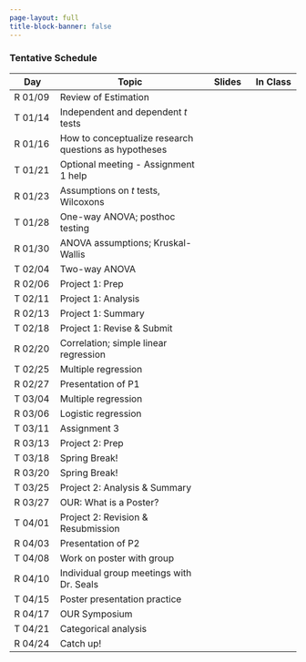 ```yaml
---
page-layout: full
title-block-banner: false
---
```


<!-- {{< fa display >}} {{< fa paperclip >}} -->
<!--  -->


### Tentative Schedule 

| Day | Topic | Slides | In Class |
|----|-------------|:--:|:--:|
| R 01/09 | Review of Estimation | <a href="files/lectures/W01-L1-review-of-estimation.html"><i class="fa fa-display fa-s" style="color: #8DC8E8;"></i> | <!-- link to activity --><i class="fa fa-paperclip" style="color: #8DC8E8;"></i> |
| T 01/14 | Independent and dependent *t* tests | <!-- link to slides --><i class="fa fa-display fa-s" style="color: #8DC8E8;"></i> | <!-- link to activity --><i class="fa fa-paperclip" style="color: #8DC8E8;"></i> |
| R 01/16 | How to conceptualize research questions as hypotheses | <!-- link to slides --><i class="fa fa-display fa-s" style="color: #8DC8E8;"></i> | <!-- link to activity --><i class="fa fa-paperclip" style="color: #8DC8E8;"></i> |
| T 01/21 | Optional meeting - Assignment 1 help | <!-- link to slides --><!--<i class="fa fa-display fa-s" style="color: #8DC8E8;"></i>--> | <!-- link to activity --><!--<i class="fa fa-paperclip" style="color: #8DC8E8;"></i>--> |
| R 01/23 | Assumptions on *t* tests, Wilcoxons | <!-- link to slides --><i class="fa fa-display fa-s" style="color: #8DC8E8;"></i> | <!-- link to activity --><i class="fa fa-paperclip" style="color: #8DC8E8;"></i> |
| T 01/28 | One-way ANOVA; posthoc testing | <!-- link to slides --><i class="fa fa-display fa-s" style="color: #8DC8E8;"></i> | <!-- link to activity --><i class="fa fa-paperclip" style="color: #8DC8E8;"></i> |
| R 01/30 | ANOVA assumptions; Kruskal-Wallis | <!-- link to slides --><i class="fa fa-display fa-s" style="color: #8DC8E8;"></i> | <!-- link to activity --><i class="fa fa-paperclip" style="color: #8DC8E8;"></i> |
| T 02/04 | Two-way ANOVA | <!-- link to slides --><i class="fa fa-display fa-s" style="color: #8DC8E8;"></i> | <!-- link to activity --><i class="fa fa-paperclip" style="color: #8DC8E8;"></i> |
| R 02/06 | Project 1: Prep | <!-- link to slides --> | <!-- link to activity --><i class="fa fa-paperclip" style="color: #8DC8E8;"></i> |
| T 02/11 | Project 1: Analysis | <!-- link to slides --> | <!-- link to activity --><i class="fa fa-paperclip" style="color: #8DC8E8;"></i> |
| R 02/13 | Project 1: Summary | <!-- link to slides --> | <!-- link to activity --><i class="fa fa-paperclip" style="color: #8DC8E8;"></i> |
| T 02/18 | Project 1: Revise & Submit | <!-- link to slides --> | <!-- link to activity --><i class="fa fa-paperclip" style="color: #8DC8E8;"></i> |
| R 02/20 | Correlation; simple linear regression | <!-- link to slides --><i class="fa fa-display fa-s" style="color: #8DC8E8;"></i> | <!-- link to activity --><i class="fa fa-paperclip" style="color: #8DC8E8;"></i> |
| T 02/25 | Multiple regression | <!-- link to slides --><i class="fa fa-display fa-s" style="color: #8DC8E8;"></i> | <!-- link to activity --><i class="fa fa-paperclip" style="color: #8DC8E8;"></i> |
| R 02/27 | Presentation of P1 | <!-- link to slides --> | <!-- link to activity --><i class="fa fa-paperclip" style="color: #8DC8E8;"></i> |
| T 03/04 | Multiple regression | <!-- link to slides --><i class="fa fa-display fa-s" style="color: #8DC8E8;"></i> | <!-- link to activity --><i class="fa fa-paperclip" style="color: #8DC8E8;"></i> |
| R 03/06 | Logistic regression | <!-- link to slides --><i class="fa fa-display fa-s" style="color: #8DC8E8;"></i> | <!-- link to activity --><i class="fa fa-paperclip" style="color: #8DC8E8;"></i> |
| T 03/11 | Assignment 3 | <!-- link to slides --> | <!-- link to activity --><i class="fa fa-paperclip" style="color: #8DC8E8;"></i> |
| R 03/13 | Project 2: Prep | <!-- link to slides --> | <!-- link to activity --><i class="fa fa-paperclip" style="color: #8DC8E8;"></i> |
| T 03/18 | Spring Break! | | |
| R 03/20 | Spring Break! | | | 
| T 03/25 | Project 2: Analysis & Summary | <!-- link to slides --> | <!-- link to activity --><i class="fa fa-paperclip" style="color: #8DC8E8;"></i> |
| R 03/27 | OUR: What is a Poster? | <!-- link to slides --> | <!-- link to activity --><i class="fa fa-paperclip" style="color: #8DC8E8;"></i> |
| T 04/01 | Project 2: Revision & Resubmission | <!-- link to slides --> | <!-- link to activity --><i class="fa fa-paperclip" style="color: #8DC8E8;"></i> |
| R 04/03 | Presentation of P2 | <!-- link to slides --> | <!-- link to activity --><i class="fa fa-paperclip" style="color: #8DC8E8;"></i> |
| T 04/08 | Work on poster with group | <!-- link to slides --> | <!-- link to activity --><i class="fa fa-paperclip" style="color: #8DC8E8;"></i> |
| R 04/10 | Individual group meetings with Dr. Seals | <!-- link to slides --> | <!-- link to activity --><i class="fa fa-paperclip" style="color: #8DC8E8;"></i> |
| T 04/15 | Poster presentation practice | <!-- link to slides --> | <!-- link to activity --><i class="fa fa-paperclip" style="color: #8DC8E8;"></i> |
| R 04/17 | OUR Symposium | | <!-- link to activity --><i class="fa fa-paperclip" style="color: #8DC8E8;"></i> | | 
| T 04/21 | Categorical analysis | <!-- link to slides --><i class="fa fa-display fa-s" style="color: #8DC8E8;"></i> | <!-- link to activity --><i class="fa fa-paperclip" style="color: #8DC8E8;"></i> |
| R 04/24 | Catch up! | | |
